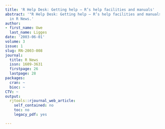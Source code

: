 ```yaml
---
title: 'R Help Desk: Getting help – R’s help facilities and manuals'
abstract: '"R Help Desk: Getting help – R’s help facilities and manuals" published
  in R News.'
author:
- first_name: Uwe
  last_name: Ligges
date: '2003-06-01'
volume: 3
issue: 1
slug: RN-2003-008
journal:
  title: R News
  issn: 1609-3631
  firstpage: 26
  lastpage: 28
packages:
  cran: ~
  bioc: ~
CTV: ~
output:
  rjtools::rjournal_web_article:
    self_contained: no
    toc: no
    legacy_pdf: yes

---
```

